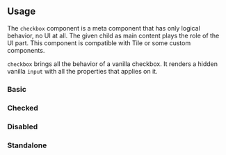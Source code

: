 
## Usage
The `checkbox` component is a meta component that has only logical behavior, no UI at all.
The given child as main content plays the role of the UI part.
This component is compatible with Tile or some custom components.

`checkbox` brings all the behavior of a vanilla checkbox.
It renders a hidden vanilla `input` with all the properties that applies on it.

### Basic

<UsageBasic />

### Checked

<UsageChecked />

### Disabled

<UsageDisabled />

### Standalone

<UsageStandalone />

